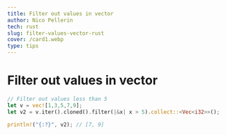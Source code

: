 ```yaml
---
title: Filter out values in vector
author: Nico Pellerin
tech: rust
slug: filter-values-vector-rust
cover: /card1.webp
type: tips
---
```


<SEO title="Filter out values in vector" />

# Filter out values in vector

<Spacer margin="6rem 0 4rem 0" />

```rust
// Filter out values less than 5
let v = vec![1,3,5,7,9];
let v2 = v.iter().cloned().filter(|&x| x > 5).collect::<Vec<i32>>();

println!("{:?}", v2); // [7, 9]
```
